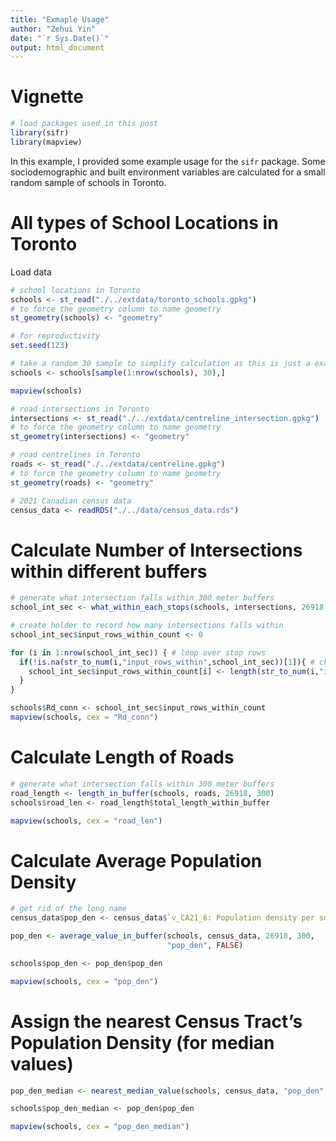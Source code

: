 ```yaml
---
title: "Exmaple Usage"
author: "Zehui Yin"
date: "`r Sys.Date()`"
output: html_document
---
```


# Vignette

```r
# load packages used in this post
library(sifr)
library(mapview)
```

In this example, I provided some example usage for the `sifr` package. Some 
sociodemographic and built environment variables are calculated for a small 
random sample of schools in Toronto.

# All types of School Locations in Toronto

Load data

```r
# school locations in Toronto
schools <- st_read("./../extdata/toronto_schools.gpkg")
# to force the geometry column to name geometry
st_geometry(schools) <- "geometry"

# for reproductivity
set.seed(123)

# take a random 30 sample to simplify calculation as this is just a example
schools <- schools[sample(1:nrow(schools), 30),]

mapview(schools)
```

```r
# road intersections in Toronto
intersections <- st_read("./../extdata/centreline_intersection.gpkg")
# to force the geometry column to name geometry
st_geometry(intersections) <- "geometry"

# road centrelines in Toronto
roads <- st_read("./../extdata/centreline.gpkg")
# to force the geometry column to name geometry
st_geometry(roads) <- "geometry"

# 2021 Canadian census data
census_data <- readRDS("./../data/census_data.rds")
```

# Calculate Number of Intersections within different buffers

```r
# generate what intersection falls within 300 meter buffers
school_int_sec <- what_within_each_stops(schools, intersections, 26918, 300)

# create holder to record how many intersections falls within
school_int_sec$input_rows_within_count <- 0

for (i in 1:nrow(school_int_sec)) { # loop over stop rows
  if(!is.na(str_to_num(i,"input_rows_within",school_int_sec))[1]){ # check whether there is intersection falls within
    school_int_sec$input_rows_within_count[i] <- length(str_to_num(i,"input_rows_within",school_int_sec)) # record the number of intersections
  }
}

schools$Rd_conn <- school_int_sec$input_rows_within_count
mapview(schools, cex = "Rd_conn")
```

# Calculate Length of Roads

```r
# generate what intersection falls within 300 meter buffers
road_length <- length_in_buffer(schools, roads, 26918, 300)
schools$road_len <- road_length$total_length_within_buffer

mapview(schools, cex = "road_len")
```

# Calculate Average Population Density

```r
# get rid of the long name
census_data$pop_den <- census_data$`v_CA21_6: Population density per square kilometre`

pop_den <- average_value_in_buffer(schools, census_data, 26918, 300, 
                                   "pop_den", FALSE)

schools$pop_den <- pop_den$pop_den

mapview(schools, cex = "pop_den")
```

# Assign the nearest Census Tract's Population Density (for median values)

```r
pop_den_median <- nearest_median_value(schools, census_data, "pop_den", 26918)

schools$pop_den_median <- pop_den$pop_den

mapview(schools, cex = "pop_den_median")
```
